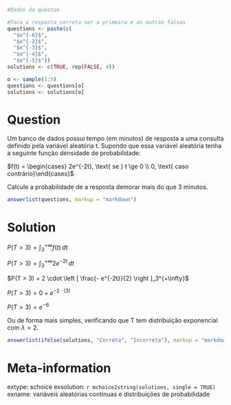 ```r
#Dados da questao

#Faca a resposta correta ser a primeira e as outras falsas
questions <- paste(c(
  "$e^{-6}$",
  "$e^{-2}$",
  "$e^{-3}$",
  "$e^{-4}$",
  "$e^{-5}$"))
solutions <- c(TRUE, rep(FALSE, 4))

o <- sample(1:5)
questions <- questions[o]
solutions <- solutions[o]
```

Question
========
Um banco de dados possui tempo (em minutos) de resposta a uma consulta definido pela variável aleatória t. Supondo que essa variável aleatória tenha a seguinte função densidade de probabilidade:


$f(t) = \begin{cases} 2e^{-2t}, \text{ se } t \ge 0 \\ 0, \text{ caso contrário}\end{cases}$


Calcule a probabilidade de a resposta demorar mais do que 3 minutos.

```r
answerlist(questions, markup = "markdown")
```

Solution
========
$P(T > 3) = \int_{3}^{+\infty} f(t)\, dt$

$P(T > 3) = \int_{3}^{+\infty} 2e^{-2t}\, dt$

$P(T > 3) = 2 \cdot \left [ \frac{- e^{-2t}}{2} \right ]_3^{+\infty}$

$P(T > 3) = 0 + e^{-2 \cdot (3)}$

$P(T > 3) = e^{-6}$

Ou de forma mais simples, verificando que T tem distribuição exponencial com $\lambda=2$.


```r
answerlist(ifelse(solutions, "Correta", "Incorreta"), markup = "markdown")
```

Meta-information
================
extype: schoice
exsolution: `r mchoice2string(solutions, single = TRUE)`
exname: variáveis aleatórias contínuas e distribuições de probabilidade